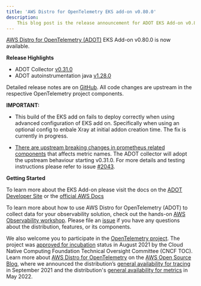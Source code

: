 ```yaml
---
title: 'AWS Distro for OpenTelemetry EKS add-on v0.80.0'
description:
    This blog post is the release announcement for ADOT EKS Add-on v0.80.0
---
```



<SectionSeparator />

[AWS Distro for OpenTelemetry (ADOT)](https://aws-otel.github.io/) EKS Add-on v0.80.0 is now available.

<SectionSeparator />

**Release Highlights**

* ADOT Collector [v0.31.0](https://github.com/aws-observability/aws-otel-collector/releases/tag/v0.31.0)
* ADOT autoinstrumentation java [v1.28.0](https://github.com/aws-observability/aws-otel-java-instrumentation/releases/tag/v1.28.0)

Detailed release notes are on [GitHub](https://github.com/aws-observability/aws-otel-collector/releases).
All code changes are upstream in the respective OpenTelemetry project components.

**IMPORTANT:**

* This build of the EKS add on fails to deploy correctly when using advanced configuration of EKS add on. Specifically when using an optional config to enbale Xray at initial addon creation time. The fix is currently in progress.

* [There are upstream breaking changes in prometheus related components](https://github.com/open-telemetry/opentelemetry-collector-contrib/releases/tag/v0.76.3) that affects metric names. 
The ADOT collector will adopt the upstream behaviour starting v0.31.0. For more details and testing instructions please refer to issue [#2043](https://github.com/aws-observability/aws-otel-collector/issues/2043).

**Getting Started**

To learn more about the EKS Add-on please visit the docs on the [ADOT Developer Site](https://aws-otel.github.io/docs/getting-started/adot-eks-add-on) or 
the [official AWS Docs](https://docs.aws.amazon.com/eks/latest/userguide/opentelemetry.html)

To learn more about how to use AWS Distro for OpenTelemetry (ADOT) to collect data for your observability solution,
check out the hands-on [AWS Observability workshop](https://observability.workshop.aws/en/adot.html).
Please file an [issue](https://github.com/aws-observability/aws-otel-community/issues) if you have any
questions about the distribution, features, or its components.

We also welcome you to participate in the [OpenTelemetry project](https://github.com/open-telemetry).
The project was [approved for incubation](https://www.cncf.io/blog/2021/08/26/opentelemetry-becomes-a-cncf-incubating-project/) status
in August 2021 by the Cloud Native Computing Foundation Technical Oversight Committee (CNCF TOC). Learn more about
[AWS Distro for OpenTelemetry](https://aws.amazon.com/blogs/opensource/category/management-tools/aws-distro-for-opentelemetry/) on the
[AWS Open Source Blog](https://aws.amazon.com/blogs/opensource/category/management-tools/aws-distro-for-opentelemetry/), where we announced
the distribution’s [general availability for tracing](https://aws.amazon.com/blogs/opensource/aws-distro-for-opentelemetry-is-now-ga-for-tracing/) in September 2021 
and the distribution's [general availability for metrics](https://aws.amazon.com/blogs/opensource/aws-distro-for-opentelemetry-is-now-generally-available-for-metrics/) in May 2022.